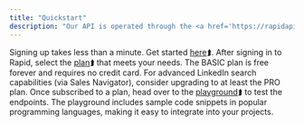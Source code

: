 ```yaml
---
title: "Quickstart"
description: "Our API is operated through the <a href='https://rapidapi.com/freshdata-freshdata-default/api/fresh-linkedin-profile-data' target='_blank'>Rapid API Marketplace</a>⮭, where payments and API calls are seamlessly managed by the platform."
---
```


<Steps>
  <Step title="Register an account with Rapid">
    Signing up takes less than a minute. Get started <a href="https://rapidapi.com/auth/sign-up" target="_blank">here</a>⮭.
  </Step>

  <Step title="Choose the right plan for your Business">
    After signing in to Rapid, select the <a href="https://rapidapi.com/freshdata-freshdata-default/api/fresh-linkedin-profile-data" target="_blank">plan</a>⮭ that meets your needs. The BASIC plan is free forever and requires no credit card. For advanced LinkedIn search capabilities (via Sales Navigator), consider upgrading to at least the PRO plan.
  </Step>

  <Step title="Test it out">
    Once subscribed to a plan, head over to the <a href="https://rapidapi.com/freshdata-freshdata-default/api/fresh-linkedin-profile-data/playground/apiendpoint_f3214d12-9f90-42f6-a2fd-dc42547ba463" target="_blank">playground</a>⮭ to test the endpoints. The playground includes sample code snippets in popular programming languages, making it easy to integrate into your projects.
  </Step>
</Steps>